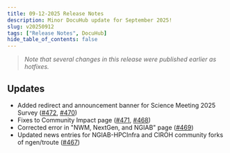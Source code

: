 ```yaml
---
title: 09-12-2025 Release Notes
description: Minor DocuHub update for September 2025!
slug: v20250912
tags: ["Release Notes", DocuHub]
hide_table_of_contents: false
---
```


> *Note that several changes in this release were published earlier as hotfixes.*

## Updates
- Added redirect and announcement banner for Science Meeting 2025 Survey ([#472](https://github.com/CIROH-UA/ciroh-ua_website/pull/472), [#470](https://github.com/CIROH-UA/ciroh-ua_website/pull/470))
- Fixes to Community Impact page ([#471](https://github.com/CIROH-UA/ciroh-ua_website/pull/471), [#468](https://github.com/CIROH-UA/ciroh-ua_website/pull/468))
- Corrected error in "NWM, NextGen, and NGIAB" page ([#469](https://github.com/CIROH-UA/ciroh-ua_website/pull/469))
- Updated news entries for NGIAB-HPCInfra and CIROH community forks of ngen/troute ([#467](https://github.com/CIROH-UA/ciroh-ua_website/pull/467))

<!-- truncate -->